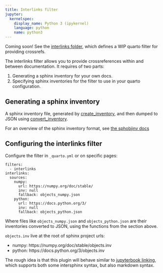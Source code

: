 ```yaml
---
title: Interlinks filter
jupyter:
  kernelspec:
    display_name: Python 3 (ipykernel)
    language: python
    name: python3
---
```


Coming soon! See the [interlinks folder](https://github.com/machow/quartodoc/tree/main/interlinks), which defines a WIP quarto filter for providing crossrefs.

The interlinks filter allows you to provide crossreferences within and between documentation.
It requires of two parts:

1. Generating a sphinx inventory for your own docs.
2. Specifying sphinx inventories for the filter to use in your quarto configuration.

## Generating a sphinx inventory

A sphinx inventory file, generated by [create_inventory](/api/#sec-create_inventory),
and then dumped to JSON using [convert_inventory](/api/#sec-convert_inventory).

For an overview of the sphinx inventory format, see [the sphobjinv docs](https://sphobjinv.readthedocs.io)

## Configuring the interlinks filter

Configure the filter in `_quarto.yml` or on specific pages:

```
filters:
  - interlinks
interlinks:
  sources:
    numpy:
      url: https://numpy.org/doc/stable/
      inv: null 
      fallback: objects_numpy.json
    python:
      url: https://docs.python.org/3/
      inv: null
      fallback: objects_python.json
```

Where files like `objects_numpy.json` and `objects_python.json` are their inventories converted to JSON, using the functions from the section above.

`objects.inv` live at the root of sphinx project urls:

* numpy: https://numpy.org/doc/stable/objects.inv
* python: https://docs.python.org/3/objects.inv

The rough idea is that this plugin will behave similar to [jupyterbook linking](https://jupyterbook.org/en/stable/content/references.html),
which supports both some intersphinx syntax, but also markdown syntax.
